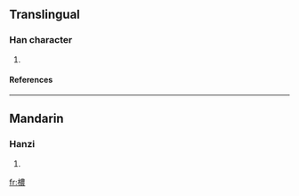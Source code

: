 ==Translingual==
===Han character===
{{Han char|rn=75|rad=木|as=13|sn=17|four=|canj=木廿田女 (DTWV)}}
# {{defn|Han|sort=木13}}
====References====
{{Han ref|kx=0556.020|dkj=15634|hdz=21301.120|uh=6A82|ud=27266}}

----
==Mandarin==
===Hanzi===
{{cmn-hanzi|pin=[[nóng]] ([[nong2]])|wg=nung<sup>2</sup>}}
# {{defn|Mandarin}}

[[fr:檂]]